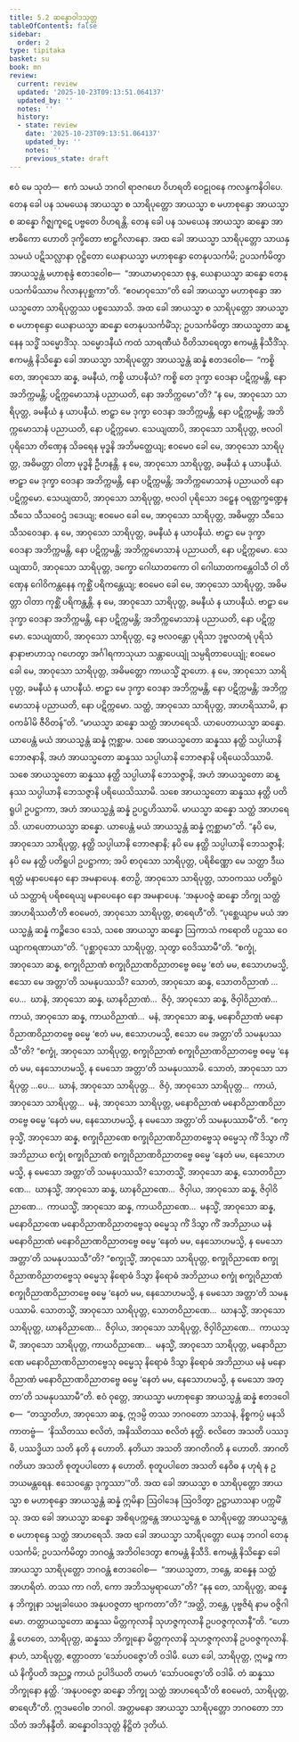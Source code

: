 ```yaml
---
title: 5.2 ဆန္နောဝါဒသုတ္တ
tableOfContents: false
sidebar:
  order: 2
type: tipitaka
basket: su
book: mn
review:
  current: review
  updated: '2025-10-23T09:13:51.064137'
  updated_by: ''
  notes: ''
  history:
  - state: review
    date: '2025-10-23T09:13:51.064137'
    updated_by: ''
    notes: ''
    previous_state: draft
---
```



<ReviewStatus review={frontmatter.review} showDetails={true} />

<HypothesisAnnotation frontmatter={frontmatter} />

<DynamicBreadcrumb />

<Division number="389" book="mn" e="ch" v="24">

<Paragraph number="1132" book="mn">
ဧဝံ မေ သုတံ—  ဧကံ သမယံ ဘဂဝါ ရာဇဂဟေ ဝိဟရတိ ဝေဠုဝနေ ကလန္ဒကနိဝါပေ. တေန ခေါ ပန သမယေန အာယသ္မာ စ သာရိပုတ္တော အာယသ္မာ စ မဟာစုန္ဒော အာယသ္မာ စ ဆန္နော ဂိဇ္ဈကူဋေ ပဗ္ဗတေ ဝိဟရန္တိ. တေန ခေါ ပန သမယေန အာယသ္မာ ဆန္နော အာဗာဓိကော ဟောတိ ဒုက္ခိတော ဗာဠှဂိလာနော. အထ ခေါ အာယသ္မာ သာရိပုတ္တော သာယနှသမယံ ပဋိသလ္လာနာ ဝုဋ္ဌိတော ယေနာယသ္မာ မဟာစုန္ဒော တေနုပသင်္ကမိ; ဥပသင်္ကမိတွာ အာယသ္မန္တံ မဟာစုန္ဒံ ဧတဒဝေါစ—  “အာယာမာဝုသော စုန္ဒ, ယေနာယသ္မာ ဆန္နော တေနုပသင်္ကမိဿာမ ဂိလာနပုစ္ဆကာ”တိ. “ဧဝမာဝုသော”တိ ခေါ အာယသ္မာ မဟာစုန္ဒော အာယသ္မတော သာရိပုတ္တဿ ပစ္စဿောသိ.
</Paragraph>

<Paragraph number="1133" book="mn">
အထ ခေါ အာယသ္မာ စ သာရိပုတ္တော အာယသ္မာ စ မဟာစုန္ဒော ယေနာယသ္မာ ဆန္နော တေနုပသင်္ကမိံသု; ဥပသင်္ကမိတွာ အာယသ္မတာ ဆန္နေန သဒ္ဓိံ သမ္မောဒိံသု. သမ္မောဒနီယံ ကထံ သာရဏီယံ ဝီတိသာရေတွာ ဧကမန္တံ နိသီဒိံသု. ဧကမန္တံ နိသိန္နော ခေါ အာယသ္မာ သာရိပုတ္တော အာယသ္မန္တံ ဆန္နံ ဧတဒဝေါစ—  “ကစ္စိ တေ, အာဝုသော ဆန္န, ခမနီယံ, ကစ္စိ ယာပနီယံ? ကစ္စိ တေ ဒုက္ခာ ဝေဒနာ ပဋိက္ကမန္တိ, နော အဘိက္ကမန္တိ; ပဋိက္ကမောသာနံ ပညာယတိ, နော အဘိက္ကမော”တိ?
</Paragraph>

<Paragraph number="1134" book="mn">
“န မေ, အာဝုသော သာရိပုတ္တ, ခမနီယံ န ယာပနီယံ. ဗာဠှာ မေ ဒုက္ခာ ဝေဒနာ အဘိက္ကမန္တိ, နော ပဋိက္ကမန္တိ; အဘိက္ကမောသာနံ ပညာယတိ, နော ပဋိက္ကမော. သေယျထာပိ, အာဝုသော သာရိပုတ္တ, ဗလဝါ ပုရိသော တိဏှေန သိခရေန မုဒ္ဓနိ အဘိမတ္ထေယျ; ဧဝမေဝ ခေါ မေ, အာဝုသော သာရိပုတ္တ, အဓိမတ္တာ ဝါတာ မုဒ္ဓနိ ဦဟနန္တိ. န မေ, အာဝုသော သာရိပုတ္တ, ခမနီယံ န ယာပနီယံ. ဗာဠှာ မေ ဒုက္ခာ ဝေဒနာ အဘိက္ကမန္တိ, နော ပဋိက္ကမန္တိ; အဘိက္ကမောသာနံ ပညာယတိ နော ပဋိက္ကမော. သေယျထာပိ, အာဝုသော သာရိပုတ္တ, ဗလဝါ ပုရိသော ဒဠှေန ဝရတ္တက္ခဏ္ဍေန သီသေ သီသဝေဌံ ဒဒေယျ; ဧဝမေဝ ခေါ မေ, အာဝုသော သာရိပုတ္တ, အဓိမတ္တာ သီသေ သီသဝေဒနာ. န မေ, အာဝုသော သာရိပုတ္တ, ခမနီယံ န ယာပနီယံ. ဗာဠှာ မေ ဒုက္ခာ ဝေဒနာ အဘိက္ကမန္တိ, နော ပဋိက္ကမန္တိ; အဘိက္ကမောသာနံ ပညာယတိ, နော ပဋိက္ကမော. သေယျထာပိ, အာဝုသော သာရိပုတ္တ, ဒက္ခော ဂေါဃာတကော ဝါ ဂေါဃာတကန္တေဝါသီ ဝါ တိဏှေန ဂေါဝိကန္တနေန ကုစ္ဆိံ ပရိကန္တေယျ; ဧဝမေဝ ခေါ မေ, အာဝုသော သာရိပုတ္တ, အဓိမတ္တာ ဝါတာ ကုစ္ဆိံ ပရိကန္တန္တိ. န မေ, အာဝုသော သာရိပုတ္တ, ခမနီယံ န ယာပနီယံ. ဗာဠှာ မေ ဒုက္ခာ ဝေဒနာ အဘိက္ကမန္တိ, နော ပဋိက္ကမန္တိ; အဘိက္ကမောသာနံ ပညာယတိ, နော ပဋိက္ကမော. သေယျထာပိ, အာဝုသော သာရိပုတ္တ, ဒွေ ဗလဝန္တော ပုရိသာ ဒုဗ္ဗလတရံ ပုရိသံ နာနာဗာဟာသု ဂဟေတွာ အင်္ဂါရကာသုယာ သန္တာပေယျုံ သမ္ပရိတာပေယျုံ; ဧဝမေဝ ခေါ မေ, အာဝုသော သာရိပုတ္တ, အဓိမတ္တော ကာယသ္မိံ ဍာဟော. န မေ, အာဝုသော သာရိပုတ္တ, ခမနီယံ န ယာပနီယံ. ဗာဠှာ မေ ဒုက္ခာ ဝေဒနာ အဘိက္ကမန္တိ, နော ပဋိက္ကမန္တိ; အဘိက္ကမောသာနံ ပညာယတိ, နော ပဋိက္ကမော. သတ္ထံ, အာဝုသော သာရိပုတ္တ, အာဟရိဿာမိ, နာဝကင်္ခါမိ ဇီဝိတန်”တိ.
</Paragraph>

</Division>
<Division number="390" book="mn" e="ch" v="24">

<Paragraph number="1135" book="mn">
“မာယသ္မာ ဆန္နော သတ္ထံ အာဟရေသိ. ယာပေတာယသ္မာ ဆန္နော. ယာပေန္တံ မယံ အာယသ္မန္တံ ဆန္နံ ဣစ္ဆာမ. သစေ အာယသ္မတော ဆန္နဿ နတ္ထိ သပ္ပါယာနိ ဘောဇနာနိ, အဟံ အာယသ္မတော ဆန္နဿ သပ္ပါယာနိ ဘောဇနာနိ ပရိယေသိဿာမိ. သစေ အာယသ္မတော ဆန္နဿ နတ္ထိ သပ္ပါယာနိ ဘေသဇ္ဇာနိ, အဟံ အာယသ္မတော ဆန္နဿ သပ္ပါယာနိ ဘေသဇ္ဇာနိ ပရိယေသိဿာမိ. သစေ အာယသ္မတော ဆန္နဿ နတ္ထိ ပတိရူပါ ဥပဋ္ဌာကာ, အဟံ အာယသ္မန္တံ ဆန္နံ ဥပဋ္ဌဟိဿာမိ. မာယသ္မာ ဆန္နော သတ္ထံ အာဟရေသိ. ယာပေတာယသ္မာ ဆန္နော. ယာပေန္တံ မယံ အာယသ္မန္တံ ဆန္နံ ဣစ္ဆာမာ”တိ.
</Paragraph>

<Paragraph number="1136" book="mn">
“နပိ မေ, အာဝုသော သာရိပုတ္တ, နတ္ထိ သပ္ပါယာနိ ဘောဇနာနိ; နပိ မေ နတ္ထိ သပ္ပါယာနိ ဘေသဇ္ဇာနိ; နပိ မေ နတ္ထိ ပတိရူပါ ဥပဋ္ဌာကာ; အပိ စာဝုသော သာရိပုတ္တ, ပရိစိဏ္ဏော မေ သတ္ထာ ဒီဃရတ္တံ မနာပေနေဝ နော အမနာပေန. ဧတဉှိ, အာဝုသော သာရိပုတ္တ, သာဝကဿ ပတိရူပံ ယံ သတ္ထာရံ ပရိစရေယျ မနာပေနေဝ နော အမနာပေန. ‘အနုပဝဇ္ဇံ ဆန္နော ဘိက္ခု သတ္ထံ အာဟရိဿတီ’တိ ဧဝမေတံ, အာဝုသော သာရိပုတ္တ, ဓာရေဟီ”တိ. “ပုစ္ဆေယျာမ မယံ အာယသ္မန္တံ ဆန္နံ ကဉ္စိဒေဝ ဒေသံ, သစေ အာယသ္မာ ဆန္နော ဩကာသံ ကရောတိ ပဉှဿ ဝေယျာကရဏာယာ”တိ. “ပုစ္ဆာဝုသော သာရိပုတ္တ, သုတွာ ဝေဒိဿာမီ”တိ.
</Paragraph>

</Division>
<Division number="391" book="mn" e="ch" v="24">

<Paragraph number="1137" book="mn">
“စက္ခုံ, အာဝုသော ဆန္န, စက္ခုဝိညာဏံ စက္ခုဝိညာဏဝိညာတဗ္ဗေ ဓမ္မေ ‘ဧတံ မမ, ဧသောဟမသ္မိ, ဧသော မေ အတ္တာ’တိ သမနုပဿသိ? သောတံ, အာဝုသော ဆန္န, သောတဝိညာဏံ …ပေ…  ဃာနံ, အာဝုသော ဆန္န, ဃာနဝိညာဏံ…  ဇိဝှံ, အာဝုသော ဆန္န, ဇိဝှါဝိညာဏံ…  ကာယံ, အာဝုသော ဆန္န, ကာယဝိညာဏံ…  မနံ, အာဝုသော ဆန္န, မနောဝိညာဏံ မနောဝိညာဏဝိညာတဗ္ဗေ ဓမ္မေ ‘ဧတံ မမ, ဧသောဟမသ္မိ, ဧသော မေ အတ္တာ’တိ သမနုပဿသီ”တိ?
</Paragraph>

<Paragraph number="1138" book="mn">
“စက္ခုံ, အာဝုသော သာရိပုတ္တ, စက္ခုဝိညာဏံ စက္ခုဝိညာဏဝိညာတဗ္ဗေ ဓမ္မေ ‘နေတံ မမ, နေသောဟမသ္မိ, န မေသော အတ္တာ’တိ သမနုပဿာမိ. သောတံ, အာဝုသော သာရိပုတ္တ …ပေ…  ဃာနံ, အာဝုသော သာရိပုတ္တ…  ဇိဝှံ, အာဝုသော သာရိပုတ္တ…  ကာယံ, အာဝုသော သာရိပုတ္တ…  မနံ, အာဝုသော သာရိပုတ္တ, မနောဝိညာဏံ မနောဝိညာဏဝိညာတဗ္ဗေ ဓမ္မေ ‘နေတံ မမ, နေသောဟမသ္မိ, န မေသော အတ္တာ’တိ သမနုပဿာမီ”တိ.
</Paragraph>

</Division>
<Division number="392" book="mn" e="ch" v="24">

<Paragraph number="1139" book="mn">
“စက္ခုသ္မိံ, အာဝုသော ဆန္န, စက္ခုဝိညာဏေ စက္ခုဝိညာဏဝိညာတဗ္ဗေသု ဓမ္မေသု ကိံ ဒိသွာ ကိံ အဘိညာယ စက္ခုံ စက္ခုဝိညာဏံ စက္ခုဝိညာဏဝိညာတဗ္ဗေ ဓမ္မေ ‘နေတံ မမ, နေသောဟမသ္မိ, န မေသော အတ္တာ’တိ သမနုပဿသိ? သောတသ္မိံ, အာဝုသော ဆန္န, သောတဝိညာဏေ…  ဃာနသ္မိံ, အာဝုသော ဆန္န, ဃာနဝိညာဏေ…  ဇိဝှါယ, အာဝုသော ဆန္န, ဇိဝှါဝိညာဏေ…  ကာယသ္မိံ, အာဝုသော ဆန္န, ကာယဝိညာဏေ…  မနသ္မိံ, အာဝုသော ဆန္န, မနောဝိညာဏေ မနောဝိညာဏဝိညာတဗ္ဗေသု ဓမ္မေသု ကိံ ဒိသွာ ကိံ အဘိညာယ မနံ မနောဝိညာဏံ မနောဝိညာဏဝိညာတဗ္ဗေ ဓမ္မေ ‘နေတံ မမ, နေသောဟမသ္မိ, န မေသော အတ္တာ’တိ သမနုပဿသီ”တိ?
</Paragraph>

<Paragraph number="1140" book="mn">
“စက္ခုသ္မိံ, အာဝုသော သာရိပုတ္တ, စက္ခုဝိညာဏေ စက္ခုဝိညာဏဝိညာတဗ္ဗေသု ဓမ္မေသု နိရောဓံ ဒိသွာ နိရောဓံ အဘိညာယ စက္ခုံ စက္ခုဝိညာဏံ စက္ခုဝိညာဏဝိညာတဗ္ဗေ ဓမ္မေ ‘နေတံ မမ, နေသောဟမသ္မိ, န မေသော အတ္တာ’တိ သမနုပဿာမိ. သောတသ္မိံ, အာဝုသော သာရိပုတ္တ, သောတဝိညာဏေ…  ဃာနသ္မိံ, အာဝုသော သာရိပုတ္တ, ဃာနဝိညာဏေ…  ဇိဝှါယ, အာဝုသော သာရိပုတ္တ, ဇိဝှါဝိညာဏေ…  ကာယသ္မိံ, အာဝုသော သာရိပုတ္တ, ကာယဝိညာဏေ…  မနသ္မိံ, အာဝုသော သာရိပုတ္တ, မနောဝိညာဏေ မနောဝိညာဏဝိညာတဗ္ဗေသု ဓမ္မေသု နိရောဓံ ဒိသွာ နိရောဓံ အဘိညာယ မနံ မနောဝိညာဏံ မနောဝိညာဏဝိညာတဗ္ဗေ ဓမ္မေ ‘နေတံ မမ, နေသောဟမသ္မိ, န မေသော အတ္တာ’တိ သမနုပဿာမီ”တိ.
</Paragraph>

</Division>
<Division number="393" book="mn" e="ch" v="24">

<Paragraph number="1141" book="mn">
ဧဝံ ဝုတ္တေ, အာယသ္မာ မဟာစုန္ဒော အာယသ္မန္တံ ဆန္နံ ဧတဒဝေါစ—  “တသ္မာတိဟ, အာဝုသော ဆန္န, ဣဒမ္ပိ တဿ ဘဂဝတော သာသနံ, နိစ္စကပ္ပံ မနသိ ကာတဗ္ဗံ—  ‘နိဿိတဿ စလိတံ, အနိဿိတဿ စလိတံ နတ္ထိ. စလိတေ အသတိ ပဿဒ္ဓိ, ပဿဒ္ဓိယာ သတိ နတိ န ဟောတိ. နတိယာ အသတိ အာဂတိဂတိ န ဟောတိ. အာဂတိဂတိယာ အသတိ စုတူပပါတော န ဟောတိ. စုတူပပါတေ အသတိ နေဝိဓ န ဟုရံ န ဥဘယမန္တရေန. ဧသေဝန္တော ဒုက္ခဿာ’”တိ. အထ ခေါ အာယသ္မာ စ သာရိပုတ္တော အာယသ္မာ စ မဟာစုန္ဒော အာယသ္မန္တံ ဆန္နံ ဣမိနာ ဩဝါဒေန ဩဝဒိတွာ ဥဋ္ဌာယာသနာ ပက္ကမိံသု.
</Paragraph>

</Division>
<Division number="394" book="mn" e="ch" v="24">

<Paragraph number="1142" book="mn">
အထ ခေါ အာယသ္မာ ဆန္နော အစိရပက္ကန္တေ အာယသ္မန္တေ စ သာရိပုတ္တေ အာယသ္မန္တေ စ မဟာစုန္ဒေ သတ္ထံ အာဟရေသိ. အထ ခေါ အာယသ္မာ သာရိပုတ္တော ယေန ဘဂဝါ တေနုပသင်္ကမိ; ဥပသင်္ကမိတွာ ဘဂဝန္တံ အဘိဝါဒေတွာ ဧကမန္တံ နိသီဒိ. ဧကမန္တံ နိသိန္နော ခေါ အာယသ္မာ သာရိပုတ္တော ဘဂဝန္တံ ဧတဒဝေါစ—  “အာယသ္မတာ, ဘန္တေ, ဆန္နေန သတ္ထံ အာဟရိတံ. တဿ ကာ ဂတိ, ကော အဘိသမ္ပရာယော”တိ? “နနု တေ, သာရိပုတ္တ, ဆန္နေန ဘိက္ခုနာ သမ္မုခါယေဝ အနုပဝဇ္ဇတာ ဗျာကတာ”တိ? “အတ္ထိ, ဘန္တေ, ပုဗ္ဗဇိရံ နာမ ဝဇ္ဇိဂါမော. တတ္ထာယသ္မတော ဆန္နဿ မိတ္တကုလာနိ သုဟဇ္ဇကုလာနိ ဥပဝဇ္ဇကုလာနီ”တိ. “ဟောန္တိ ဟေတေ, သာရိပုတ္တ, ဆန္နဿ ဘိက္ခုနော မိတ္တကုလာနိ သုဟဇ္ဇကုလာနိ ဥပဝဇ္ဇကုလာနိ. နာဟံ, သာရိပုတ္တ, ဧတ္တာဝတာ ‘သော်ပဝဇ္ဇော’တိ ဝဒါမိ. ယော ခေါ, သာရိပုတ္တ, ဣမဉ္စ ကာယံ နိက္ခိပတိ အညဉ္စ ကာယံ ဥပါဒိယတိ တမဟံ ‘သော်ပဝဇ္ဇော’တိ ဝဒါမိ. တံ ဆန္နဿ ဘိက္ခုနော နတ္ထိ. ‘အနုပဝဇ္ဇော ဆန္နော ဘိက္ခု သတ္ထံ အာဟရေသီ’တိ ဧဝမေတံ, သာရိပုတ္တ, ဓာရေဟီ”တိ.
</Paragraph>

<Paragraph number="1143" book="mn">
ဣဒမဝေါစ ဘဂဝါ. အတ္တမနော အာယသ္မာ သာရိပုတ္တော ဘဂဝတော ဘာသိတံ အဘိနန္ဒီတိ.

</Paragraph>
</Division>

<Paragraph number="1144" type="center" book="mn">
ဆန္နောဝါဒသုတ္တံ နိဋ္ဌိတံ ဒုတိယံ.
</Paragraph>